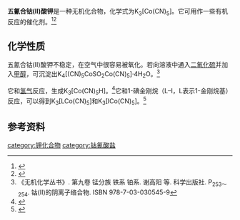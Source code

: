 {{Chembox
|   Name = 五氰合钴(II)酸钾
|   ImageFile = K3Co(CN)5.png
|   ImageSize = 
|   ImageName = 
|   IUPACName = Potassium pentacyanocobaltate(II)
|   OtherNames = 钴(II)氰酸钾<br />亚钴氰酸钾
| Section1 = {{Chembox Identifiers
|   CASNo = 15415-02-8
|   CASNo_Ref = {{cascite|correct|CAS}}
|   RTECS = 
  }}
| Section2 = {{Chembox Properties
|   Formula = K<sub>3</sub>[Co(CN)<sub>5</sub>]
|   MolarMass = 306.317
|   Appearance = 橄榄绿色（溶液）
|   Density = 
|   Solubility = 可溶于水
|   MeltingPt = 
  }}
| Section3 = {{Chembox Structure
|   Coordination = 
|   CrystalStruct = 
  }}
| Section7 = {{Chembox Hazards
|   MainHazards = 
|   RPhrases =
|   SPhrases = 
  }}
| Section8 = {{Chembox Related
|   OtherCations = [[六氰合钴(III)酸钾|六氰合钴(III)酸钾]]
  }}
}}
'''五氰合钴(II)酸钾'''是一种无机化合物，化学式为K<sub>3</sub>[Co(CN)<sub>5</sub>]。它可用作一些有机反应的催化剂。<ref>{{cite journal|journal=Proceedings of the Indian Academy of Sciences - Section A|volume=86|issue=5|language=en|issn=0370-0089|date=1977-11|pages=435–442|doi=10.1007/BF03046875|url=http://link.springer.com/10.1007/BF03046875|title=Homogeneous hydrogenations ofα, β-unsaturated compounds using pentacyanocobaltate (II) anion as catalyst system|accessdate=2021-08-09|author=G S R Subba Rao, J Rajaram, S Rathnamala, R Sivaramakrishnan}}</ref><ref>{{cite journal|journal=Inorganica Chimica Acta|volume=255|issue=1|language=en|date=1997-02|pages=207–209|doi=10.1016/S0020-1693(96)05363-7|url=https://linkinghub.elsevier.com/retrieve/pii/S0020169396053637|title=Two-phase catalytic hydrogenation of olefins by Ru(II) and Co(II) complexes dissolved in 1-n-butyl-3-methylimidazolium tetrafluoroborate ionic liquid|accessdate=2021-08-09|author=Paulo A.Z Suarez, Jeane E.L Dullius, Sandra Einloft, Roberto F de Souza, Jairton Dupont|archive-date=2018-07-01|archive-url=https://web.archive.org/web/20180701121255/https://linkinghub.elsevier.com/retrieve/pii/S0020169396053637}}</ref>
==化学性质==
五氰合钴(II)酸钾不稳定，在空气中很容易被氧化。若向溶液中通入[[二氧化硫|二氧化硫]]并加入[[甲醇|甲醇]]，可沉淀出K<sub>4</sub>[(CN)<sub>5</sub>CoSO<sub>2</sub>Co(CN)<sub>5</sub>]·4H<sub>2</sub>O。<ref name=wj>《无机化学丛书》. 第九卷 锰分族 铁系 铂系. 谢高阳 等. 科学出版社. P<sub>253～254</sub>. 钴(II)的阴离子络合物. ISBN 978-7-03-030545-9</ref>

它和[[氢气|氢气]]反应，生成K<sub>3</sub>[Co(CN)<sub>5</sub>H]。<ref>{{cite journal|journal=Journal of the Chemical Society A: Inorganic, Physical, Theoretical|language=en|issn=0022-4944|date=1967|pages=800|doi=10.1039/j19670000800|url=http://xlink.rsc.org/?DOI=j19670000800|title=The reaction of potassium pentacyanocobaltate(II) with hydrogen|accessdate=2021-08-09|author=M. G. Burnett, P. J. Connolly, C. Kemball}}</ref>它和1-碘金刚烷（L–I，L表示1-金刚烷基）反应，可以得到K<sub>3</sub>[LCo(CN)<sub>5</sub>]和K<sub>3</sub>[ICo(CN)<sub>5</sub>]。<ref>{{cite journal|journal=Journal of Organometallic Chemistry|volume=43|issue=2|language=en|date=1972-10|pages=401–403|doi=10.1016/S0022-328X(00)81617-4|url=https://linkinghub.elsevier.com/retrieve/pii/S0022328X00816174|title=1-Adamantylpentacyanocobaltate(III)|accessdate=2021-08-09|author=S.H. Goh, Lai-Yoong Goh|archive-date=2018-06-16|archive-url=https://web.archive.org/web/20180616222523/https://linkinghub.elsevier.com/retrieve/pii/S0022328X00816174}}</ref>
==参考资料==
{{reflist|2}}

[[category:钾化合物|category:钾化合物]]
[[category:钴氰酸盐|category:钴氰酸盐]]
